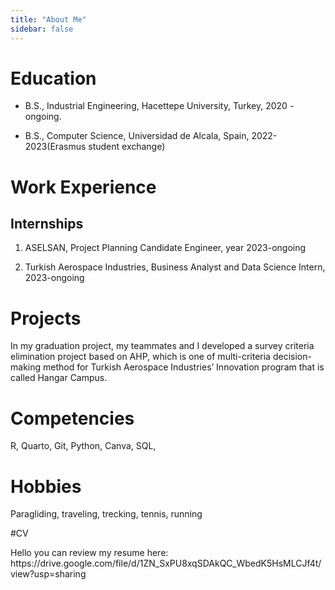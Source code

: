 ```yaml
---
title: "About Me"
sidebar: false 
---
```


# Education

-   B.S., Industrial Engineering, Hacettepe University, Turkey, 2020 - ongoing.

- B.S., Computer Science, Universidad de Alcala, Spain, 2022-2023(Erasmus student exchange)

# Work Experience

## Internships

1.  ASELSAN, Project Planning Candidate Engineer, year 2023-ongoing

2.  Turkish Aerospace Industries, Business Analyst and Data Science Intern, 2023-ongoing

# Projects

In my graduation project, my teammates and I developed a survey criteria elimination project based on AHP, which is one of multi-criteria decision-making method for Turkish Aerospace Industries' Innovation program that is called Hangar Campus.

# Competencies

R, Quarto, Git, Python, Canva, SQL, 

# Hobbies

Paragliding, traveling, trecking, tennis, running

#CV

Hello you can review my resume here: https://drive.google.com/file/d/1ZN_SxPU8xqSDAkQC_WbedK5HsMLCJf4t/view?usp=sharing
